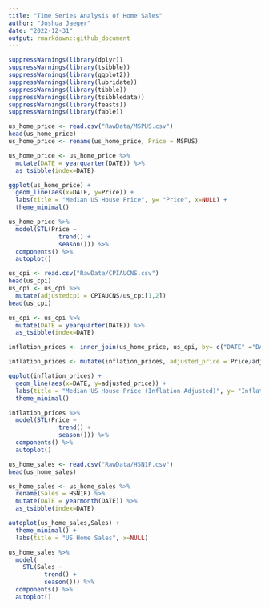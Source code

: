 ```yaml
---
title: "Time Series Analysis of Home Sales"
author: "Joshua Jaeger"
date: "2022-12-31"
output: rmarkdown::github_document
---
```




```r
suppressWarnings(library(dplyr))
suppressWarnings(library(tsibble))
suppressWarnings(library(ggplot2))
suppressWarnings(library(lubridate))
suppressWarnings(library(tibble))
suppressWarnings(library(tsibbledata))
suppressWarnings(library(feasts))
suppressWarnings(library(fable))
```

```r
us_home_price <- read.csv("RawData/MSPUS.csv")
head(us_home_price)
us_home_price <- rename(us_home_price, Price = MSPUS)
```

```r
us_home_price <- us_home_price %>%
  mutate(DATE = yearquarter(DATE)) %>%
  as_tsibble(index=DATE)
```

```r
ggplot(us_home_price) +
  geom_line(aes(x=DATE, y=Price)) +
  labs(title = "Median US House Price", y= "Price", x=NULL) +
  theme_minimal()
```

```r
us_home_price %>%
  model(STL(Price ~
              trend() +
              season())) %>%
  components() %>%
  autoplot()
```

```r
us_cpi <- read.csv("RawData/CPIAUCNS.csv")
head(us_cpi)
us_cpi <- us_cpi %>%
  mutate(adjustedcpi = CPIAUCNS/us_cpi[1,2])
head(us_cpi)
```

```r
us_cpi <- us_cpi %>%
  mutate(DATE = yearquarter(DATE)) %>%
  as_tsibble(index=DATE)

inflation_prices <- inner_join(us_home_price, us_cpi, by= c("DATE" ="DATE"))

inflation_prices <- mutate(inflation_prices, adjusted_price = Price/adjustedcpi)
```

```r
ggplot(inflation_prices) +
  geom_line(aes(x=DATE, y=adjusted_price)) +
  labs(title = "Median US House Price (Inflation Adjusted)", y= "Inflation Adjusted Price", x=NULL) +
  theme_minimal()
```

```r
inflation_prices %>%
  model(STL(Price ~
              trend() +
              season())) %>%
  components() %>%
  autoplot()
```


```r
us_home_sales <- read.csv("RawData/HSN1F.csv") 
head(us_home_sales)
```

```r
us_home_sales <- us_home_sales %>%
  rename(Sales = HSN1F) %>%
  mutate(DATE = yearmonth(DATE)) %>%
  as_tsibble(index=DATE)
```

```r
autoplot(us_home_sales,Sales) +
  theme_minimal() +
  labs(title = "US Home Sales", x=NULL)
```

```r
us_home_sales %>%
  model(
    STL(Sales ~ 
          trend() +
          season())) %>%
  components() %>%
  autoplot() 
  
```

